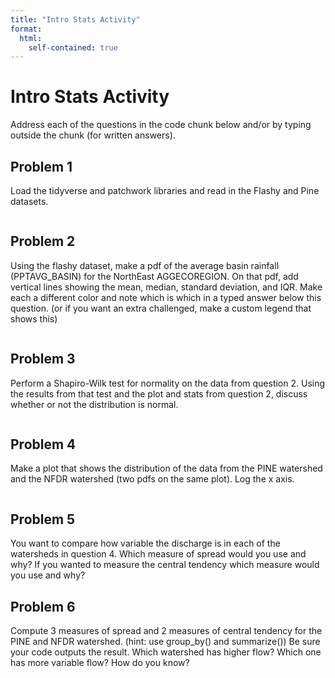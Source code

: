 ```yaml
---
title: "Intro Stats Activity"
format:
  html: 
    self-contained: true
---
```


# Intro Stats Activity {#statsactivity}

Address each of the questions in the code chunk below and/or by typing outside the chunk (for written answers).

## Problem 1
Load the tidyverse and patchwork libraries and read in the Flashy and Pine datasets.

```r

```

## Problem 2
Using the flashy dataset, make a pdf of the average basin rainfall (PPTAVG_BASIN) for the NorthEast AGGECOREGION. On that pdf, add vertical lines showing the mean, median, standard deviation, and IQR. Make each a different color and note which is which in a typed answer below this question. (or if you want an extra challenged, make a custom legend that shows this)

```r

```

## Problem 3
Perform a Shapiro-Wilk test for normality on the data from question 2. Using the results from that test and the plot and stats from question 2, discuss whether or not the distribution is normal.

```r
```

## Problem 4
Make a plot that shows the distribution of the data from the PINE watershed and the NFDR watershed (two pdfs on the same plot). Log the x axis.

```r

```

## Problem 5
You want to compare how variable the discharge is in each of the watersheds in question 4. Which measure of spread would you use and why? If you wanted to measure the central tendency which measure would you use and why?

## Problem 6
Compute 3 measures of spread and 2 measures of central tendency for the PINE and NFDR watershed. (hint: use group_by() and summarize()) Be sure your code outputs the result. Which watershed has higher flow? Which one has more variable flow? How do you know?
```r

```


